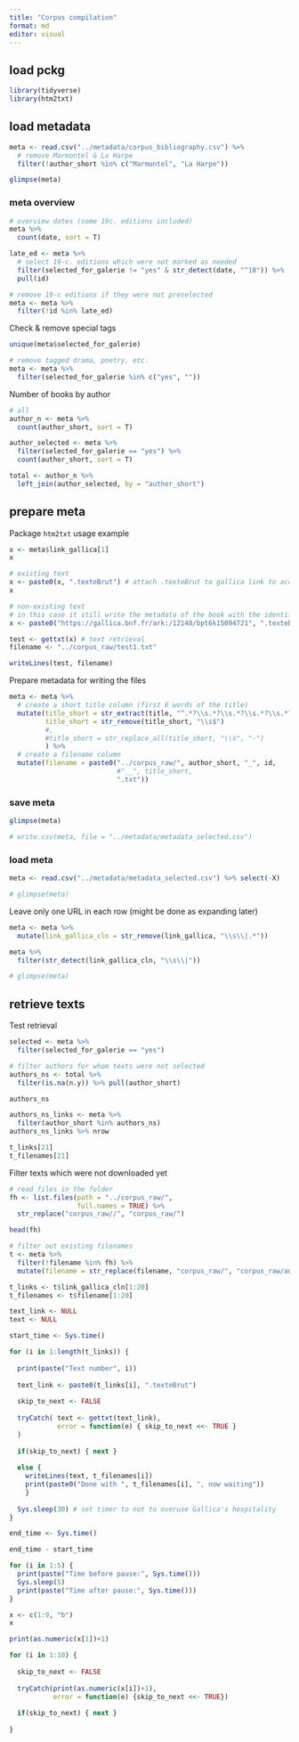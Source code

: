 ```yaml
---
title: "Corpus compilation"
format: md
editor: visual
---
```


## load pckg

```r
library(tidyverse)
library(htm2txt)
```

## load metadata

```r
meta <- read.csv("../metadata/corpus_bibliography.csv") %>% 
  # remove Marmontel & La Harpe
  filter(!author_short %in% c("Marmontel", "La Harpe"))

glimpse(meta)
```

### meta overview

```r
# overview dates (some 19c. editions included)
meta %>% 
  count(date, sort = T)

late_ed <- meta %>% 
  # select 19-c. editions which were not marked as needed
  filter(selected_for_galerie != "yes" & str_detect(date, "^18")) %>% 
  pull(id)

# remove 19-c editions if they were not preselected
meta <- meta %>% 
  filter(!id %in% late_ed)
```

Check & remove special tags

```r
unique(meta$selected_for_galerie)

# remove tagged drama, poetry, etc.
meta <- meta %>% 
  filter(selected_for_galerie %in% c("yes", ""))
```

Number of books by author

```r
# all
author_n <- meta %>% 
  count(author_short, sort = T)

author_selected <- meta %>% 
  filter(selected_for_galerie == "yes") %>% 
  count(author_short, sort = T)

total <- author_n %>% 
  left_join(author_selected, by = "author_short")
```

## prepare meta

Package `htm2txt` usage example

```r
x <- meta$link_gallica[1]
x

# existing text
x <- paste0(x, ".texteBrut") # attach .texteBrut to gallica link to access the text
x

# non-existing text
# in this case it still write the metadata of the book with the identifier, but there won't be any text written after ----
x <- paste0("https://gallica.bnf.fr/ark:/12148/bpt6k15094721", ".texteBrut")

test <- gettxt(x) # text retrieval
filename <- "../corpus_raw/test1.txt"

writeLines(test, filename)
```

Prepare metadata for writing the files

```r
meta <- meta %>% 
  # create a short title column (first 6 words of the title)
  mutate(title_short = str_extract(title, "^.*?\\s.*?\\s.*?\\s.*?\\s.*?\\s.*?\\s"),
         title_short = str_remove(title_short, "\\s$")
         #,
         #title_short = str_replace_all(title_short, "\\s", "-")
         ) %>%
  # create a filename column
  mutate(filename = paste0("../corpus_raw/", author_short, "_", id, 
                           #"__", title_short, 
                           ".txt")) 
```

### save meta

```r
glimpse(meta)

# write.csv(meta, file = "../metadata/metadata_selected.csv")
```

### load meta

```r
meta <- read.csv("../metadata/metadata_selected.csv") %>% select(-X)

# glimpse(meta)
```

Leave only one URL in each row (might be done as expanding later)

```r
meta <- meta %>% 
  mutate(link_gallica_cln = str_remove(link_gallica, "\\s\\|.*"))

meta %>% 
  filter(str_detect(link_gallica_cln, "\\s\\|"))
```

```r
# glimpse(meta)
```

## retrieve texts

Test retrieval

```r
selected <- meta %>% 
  filter(selected_for_galerie == "yes")

# filter authors for whom texts were not selected
authors_ns <- total %>% 
  filter(is.na(n.y)) %>% pull(author_short)

authors_ns

authors_ns_links <- meta %>% 
  filter(author_short %in% authors_ns) 
authors_ns_links %>% nrow

t_links[21]
t_filenames[21]

```

Filter texts which were not downloaded yet

```r
# read files in the folder
fh <- list.files(path = "../corpus_raw/",
                 full.names = TRUE) %>% 
  str_replace("corpus_raw//", "corpus_raw/")

head(fh)

# filter out existing filenames
t <- meta %>% 
  filter(!filename %in% fh) %>% 
  mutate(filename = str_replace(filename, "corpus_raw/", "corpus_raw/add/"))
```

```r
t_links <- t$link_gallica_cln[1:20]
t_filenames <- t$filename[1:20]

text_link <- NULL
text <- NULL

start_time <- Sys.time()

for (i in 1:length(t_links)) {
  
  print(paste("Text number", i))
  
  text_link <- paste0(t_links[i], ".texteBrut")
  
  skip_to_next <- FALSE
  
  tryCatch( text <- gettxt(text_link),
            error = function(e) { skip_to_next <<- TRUE }
  )
  
  if(skip_to_next) { next }
  
  else { 
    writeLines(text, t_filenames[i]) 
    print(paste0("Done with ", t_filenames[i], ", now waiting"))
    }
  
  Sys.sleep(30) # set timer to not to overuse Gallica's hospitality
}

end_time <- Sys.time()

end_time - start_time
```

```r
for (i in 1:5) {
  print(paste("Time before pause:", Sys.time()))
  Sys.sleep(5)
  print(paste("Time after pause:", Sys.time()))
}
```

```r

x <- c(1:9, "b")
x

print(as.numeric(x[1])+1)

for (i in 1:10) {
  
  skip_to_next <- FALSE
  
  tryCatch(print(as.numeric(x[i])+1),
           error = function(e) {skip_to_next <<- TRUE})
  
  if(skip_to_next) { next }
  
}
```
